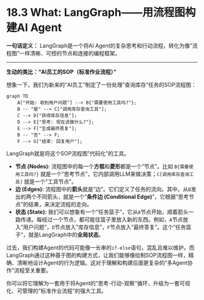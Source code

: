 # 18.3 What: LangGraph——用流程图构建AI Agent

::: {.callout-tip title="核心概念：LangGraph——用流程图构建AI Agent"}

**一句话定义：** LangGraph是一个将AI Agent的复杂思考和行动流程，转化为像"流程图"一样清晰、可控的节点和连接的编程框架。

---

**生动的类比："AI员工的SOP（标准作业流程）"**

想象一下，我们为新来的"AI员工"制定了一份处理"查询库存"任务的SOP流程图：

```mermaid
graph TD
    A["开始: 收到用户问题"] --> B{"需要使用工具吗?"};
    B -- "是" --> C["调用库存查询工具"];
    C --> D["获得库存信息"];
    D --> E{"思考: 现在该做什么?"};
    E --> F["生成最终答复"];
    B -- "否" --> F;
    F --> G["结束: 回复用户"];
```

LangGraph就是将这个SOP流程图"代码化"的工具。

*   **节点 (Nodes):** 流程图中的每一个**方框**和**菱形**都是一个"节点"。比如 `B{需要使用工具吗?}` 就是一个"思考节点"，它内部调用LLM来做决策；`C[调用库存查询工具]` 就是一个"工具节点"。
*   **边 (Edges):** 流程图中的**箭头**就是"边"。它们定义了任务的流向。其中，从`B`发出的两个不同箭头，就是一个"**条件边 (Conditional Edge)**"，它根据"思考节点"的结果，来决定流程的走向。
*   **状态 (State):** 我们可以想象有一个"任务篮子"，它从`A`节点开始，顺着箭头一路传递。每经过一个节点，都可能往篮子里放入新的东西。例如，`A`节点放入"用户问题"，`D`节点放入"库存信息"，`F`节点放入"最终答复"。这个"任务篮子"，就是LangGraph中的**全局状态**。

过去，我们构建Agent的代码可能像一长串的`if-else`语句，混乱且难以维护。而LangGraph通过这种基于图的构建方式，让我们能够像绘制SOP流程图一样，精确、清晰地设计Agent的行为逻辑。这对于理解和构建后面更复杂的"多Agent协作"流程至关重要。

你可以将它理解为一套用于将Agent的"思考-行动-观察"循环，升级为一套可视化、可管理的"标准作业流程"的强大工具。

::: 